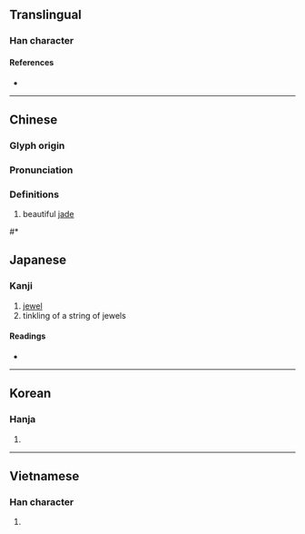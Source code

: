 {{also|玪}}
{{character info/new}}
==Translingual==

===Han character===
{{Han char|rn=96|rad=玉|as=08|sn=12|four=14190|canj=MGDD|ids=⿰𤣩林}}

====References====
* {{Han ref|kx=0735.090|dkj=21077|dj=1147.070|hdz=21120.080|uh=7433|ud=29747|bh=B559|bd=46425}}

----

==Chinese==
{{zh-forms}}

===Glyph origin===
{{Han etym}}

===Pronunciation===
{{zh-pron
|m=lín
|c=lam4
|h=pfs=
|md=
|mn=lîm
|w=
|mc=y
|oc=y
|cat=n
}}

===Definitions===
{{zh-hanzi}}
# beautiful [[jade]]

#* {{zh-x|《禹 貢》 曰：「璆 '''琳''' 琅 玕」 者，此 則 土 地 所 生 真 玉 珠 也。|Among the "Tribute of Yǔ" are mentioned '''jade''' and white corals. These were the produce of earth and genuine precious stones and pearls.|ref=論衡·率性}}

==Japanese==

===Kanji===
{{ja-kanji|grade=|rs=玉08}}

# [[jewel]]
# tinkling of a string of jewels 

====Readings====
* {{ja-readings
|goon=りん
|kanon=りん
|kun=
|nanori=
}}

----

==Korean==

===Hanja===
{{ko-hanja|hangeul=[[림]]>[[임]]|eumhun=|rv=rim>im|mr=rim>im|y=lim>im}}

# {{defn|lang=ko|sort=玉08}}

----

==Vietnamese==

===Han character===
{{vi-hantu|[[lâm]], [[lam]]|rs=玉08}}

# {{defn|lang=vi|sort=玉08}}